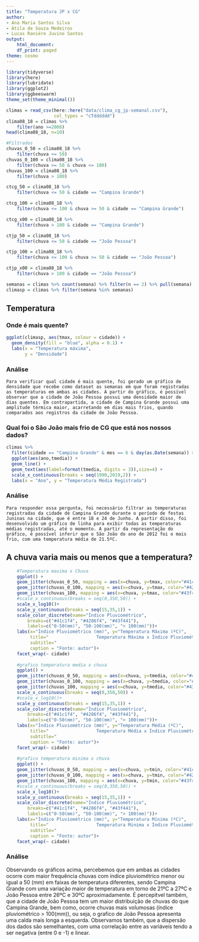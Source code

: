 ```yaml
---
title: "Temperatura JP x CG"
author:
- Ana Maria Santos Silva
- Átila de Souza Medeiros
- Lucas Raniére Juvino Santos
output:
    html_document:
    df_print: paged
theme: cosmo
---
```


```r
library(tidyverse)
library(here)
library(lubridate)
library(ggplot2)
library(ggbeeswarm)
theme_set(theme_minimal())
```

```r
climas = read_csv(here::here("data/clima_cg_jp-semanal.csv"), 
                  col_types = "cTdddddd")
clima08_18 = climas %>%    
    filter(ano >=2008) 
head(clima08_18, n=10)
```

```r
#Filtrados 
chuvas_0_50 = clima08_18 %>%
    filter(chuva <= 50)
chuvas_0_100 = clima08_18 %>%
    filter(chuva >= 50 & chuva <= 100)
chuvas_100 = clima08_18 %>%
    filter(chuva > 100)

ctcg_50 = clima08_18 %>%
    filter(chuva <= 50 & cidade == "Campina Grande")

ctcg_100 = clima08_18 %>%
    filter(chuva <= 100 & chuva >= 50 & cidade == "Campina Grande")

ctcg_x00 = clima08_18 %>%
    filter(chuva > 100 & cidade == "Campina Grande")

ctjp_50 = clima08_18 %>%
    filter(chuva <= 50 & cidade == "João Pessoa")

ctjp_100 = clima08_18 %>%
    filter(chuva <= 100 & chuva >= 50 & cidade == "João Pessoa")

ctjp_x00 = clima08_18 %>%
    filter(chuva > 100 & cidade == "João Pessoa")

semanas = climas %>% count(semana) %>% filter(n == 2) %>% pull(semana)
climasp = climas %>% filter(semana %in% semanas)

```

## Temperatura

### Onde é mais quente?

```r
ggplot(climasp, aes(tmax, colour = cidade)) +
  geom_density(fill = "blue", alpha = 0.1) +
  labs(x = "Temperatura máxima",
       y = "Densidade")
```

### Análise
    Para verificar qual cidade é mais quente, foi gerado um gráfico de densidade que recebe como dataset as semanas em que foram registradas as temperaturas em ambas as cidades. A partir do gráfico, é possível observar que a cidade de João Pessoa possui uma densidade maior de dias quentes. Em contrapartida, a cidade de Campina Grande possui uma amplitude térmica maior, acarretando em dias mais frios, quando comparados aos registros da cidade de João Pessoa.


### Qual foi o São João  mais frio de CG que está nos nossos dados?

```r
climas %>%
  filter(cidade == "Campina Grande" & mes == 6 & day(as.Date(semana)) >= 18 & day(as.Date(semana)) <=24) %>%
  ggplot(aes(ano,tmedia)) + 
  geom_line() +
  geom_text(aes(label=format(tmedia, digits = 3)),size=4) +
  scale_x_continuous(breaks = seq(1990,2019,2)) +
  labs(x = "Ano", y = "Temperatura Média Registrada")
```

### Análise
    Para responder essa pergunta, foi necessário filtrar as temperaturas registradas da cidade de Campina Grande durante o período de festas Juninas na cidade, que é entre 18 e 24 de Junho. A partir disso, foi desenvolvido um gráfico de linha para exibir todas as temperaturas médias registradas, até o momento. A partir da representação do gráfico, é possível inferir que o São João do ano de 2012 foi o mais frio, com uma temperatura média de 21.5ºC.


## A chuva varia mais ou menos que a temperatura?

```r
    #Temperatura maxima x Chuva
    ggplot() +
    geom_jitter(chuvas_0_50, mapping = aes(x=chuva, y=tmax, color="#41c1f4"))+
    geom_jitter(chuvas_0_100, mapping = aes(x=chuva, y=tmax, color="#4286f4"))+
    geom_jitter(chuvas_100, mapping = aes(x=chuva, y=tmax, color="#43f441"))+
    #scale_x_continuous(breaks = seq(0,350,50)) +
    scale_x_log10()+
    scale_y_continuous(breaks = seq(15,35,1)) +
    scale_color_discrete(name="Índice Pluviométrico",
        breaks=c("#41c1f4", "#4286f4", "#43f441"),
        labels=c("0-50(mm)", "50-100(mm)", "> 100(mm)"))+
    labs(x="Índice Pluviométrico (mm)", y="Temperatura Máxima (ºC)",
         title="                  Temperatura Máxima x Índice Pluviométrico",
         subtitle="                                                     2008 a 2018",
         caption = "Fonte: autor")+
    facet_wrap(~ cidade)
    
    #grafico temperatura media x chuva
    ggplot() +
    geom_jitter(chuvas_0_50, mapping = aes(x=chuva, y=tmedia, color="#41c1f4"))+
    geom_jitter(chuvas_0_100, mapping = aes(x=chuva, y=tmedia, color="#4286f4"))+
    geom_jitter(chuvas_100, mapping = aes(x=chuva, y=tmedia, color="#43f441"))+
    scale_x_continuous(breaks = seq(0,350,50)) +
    #scale_x_log10()+
    scale_y_continuous(breaks = seq(15,35,1)) +
    scale_color_discrete(name="Índice Pluviométrico",
        breaks=c("#41c1f4", "#4286f4", "#43f441"),
        labels=c("0-50(mm)", "50-100(mm)", "> 100(mm)"))+
    labs(x="Índice Pluviométrico (mm)", y="Temperatura Média (ºC)",
         title="                  Temperatura Média x Índice Pluviométrico",
         subtitle="                                                     2008 a 2018",
         caption = "Fonte: autor")+
    facet_wrap(~ cidade)
    
    #grafico temperatura minima x chuva
    ggplot() +
    geom_jitter(chuvas_0_50, mapping = aes(x=chuva, y=tmin, color="#41c1f4"))+
    geom_jitter(chuvas_0_100, mapping = aes(x=chuva, y=tmin, color="#4286f4"))+
    geom_jitter(chuvas_100, mapping = aes(x=chuva, y=tmin, color="#43f441"))+
    #scale_x_continuous(breaks = seq(0,350,50)) +
    scale_x_log10()+
    scale_y_continuous(breaks = seq(15,35,1)) +
    scale_color_discrete(name="Índice Pluviométrico",
        breaks=c("#41c1f4", "#4286f4", "#43f441"),
        labels=c("0-50(mm)", "50-100(mm)", "> 100(mm)"))+
    labs(x="Índice Pluviométrico (mm)", y="Temperatura Mínima (ºC)",
         title="                  Temperatura Minima x Índice Pluviométrico",
         subtitle="                                                     2008 a 2018",
         caption = "Fonte: autor")+
    facet_wrap(~ cidade)

```


### Análise

Observando os gráficos acima, percebemos que em ambas as cidades ocorre com maior frequência chuvas com índice pluviométrico menor ou igual a 50 (mm) em faixas de temperatura diferentes, sendo Campina Grande com uma variação maior de temperatura em torno de 21ºC a 27ºC e João Pessoa entre 26ºC e 30ºC aproximadamente. É percepitvel também, que a cidade de João Pessoa tem um maior distribuição de chuvas do que Campina Grande, bem como, ocorre chuvas mais volumosas (índice pluviométrico &gt; 100(mm)), ou seja, o grafico de João Pessoa apresenta uma calda mais longa a esquerda. Observamos também, que a dispersão dos dados são semelhantes, com uma correlação entre as variáveis tendo a ser negativa (entre 0 e -1) e linear.